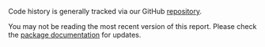 Code history is generally tracked via our GitHub [repository](https://github.com/CfSOtago/GREENGridData/commits/master).

You may not be reading the most recent version of this report. Please check the [package documentation](https://cfsotago.github.io/GREENGridData/) for updates.

